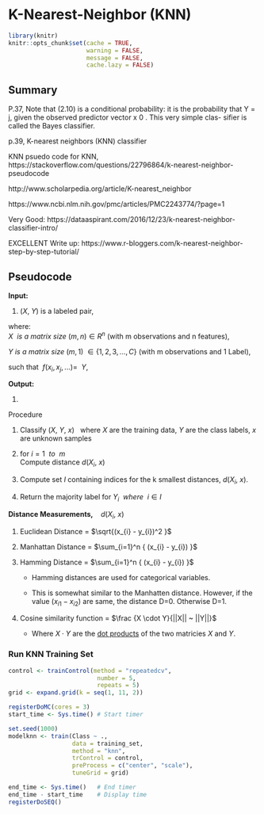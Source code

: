 # K-Nearest-Neighbor (KNN)

```r
library(knitr)
knitr::opts_chunk$set(cache = TRUE, 
                      warning = FALSE, 
                      message = FALSE, 
                      cache.lazy = FALSE)
```

## Summary

P.37, Note that (2.10) is a conditional probability: it is the probability
that Y = j, given the observed predictor vector x 0 . This very simple clas-
sifier is called the Bayes classifier.

p.39, K-nearest neighbors (KNN) classifier

KNN psuedo code for KNN, https://stackoverflow.com/questions/22796864/k-nearest-neighbor-pseudocode

http://www.scholarpedia.org/article/K-nearest_neighbor

https://www.ncbi.nlm.nih.gov/pmc/articles/PMC2243774/?page=1

Very Good:
https://dataaspirant.com/2016/12/23/k-nearest-neighbor-classifier-intro/

EXCELLENT Write up:
https://www.r-bloggers.com/k-nearest-neighbor-step-by-step-tutorial/

## Pseudocode

**Input:**  

1. $(X, ~Y)$ is a labeled pair,    
    
where:  
$X ~~ is~ a~ matrix~ size ~ (m, n) \in R^n$  (with m observations and n features),    

$Y ~is ~a ~matrix ~size ~(m, 1) ~\in \{1, 2, 3, ...,C\}$  (with m observations and 1 Label), 

such that $~f(x_i, x_j, ...) = ~~Y$,

**Output:**  

1. 

Procedure

1. Classify $(X, ~Y, ~x)~~$  where $X$ are the training data, $Y$ are the class labels, $x$ are unknown samples  

2. for $i = 1~~ to ~~m$   
       Compute distance $d(X_i, ~x)$  
       
3. Compute set $I$ containing indices for the k smallest distances, $d(X_i, ~x)$.  

4. Return the majority label for ${Y_i ~~where ~~i \in I}$  

**Distance Measurements,**$~~~~d(X_i, ~x)$

1. Euclidean Distance = $\sqrt{(x_{i} - y_{i})^2 }$

2. Manhattan Distance = $\sum_{i=1}^n { (x_{i} - y_{i}) }$

3. Hamming Distance = $\sum_{i=1}^n { (x_{i} - y_{i}) }$

   + Hamming distances are used for categorical variables.
   
   + This is somewhat similar to the Manhatten distance. However, if the value $(x_{i1} - x_{i2})$ are same, the distance D=0. Otherwise D=1.

4. Cosine similarity function = $\frac {X \cdot Y}{||X|| ~ ||Y||}$

   + Where $X \cdot Y$ are the [dot products](https://www.khanacademy.org/math/linear-algebra/vectors-and-spaces/dot-cross-products/v/vector-dot-product-and-vector-length) of the two matricies $X$ and $Y$.

### Run KNN Training Set 
 
```r
control <- trainControl(method = "repeatedcv",
	                     number = 5,
	                     repeats = 5)
grid <- expand.grid(k = seq(1, 11, 2))

registerDoMC(cores = 3)
start_time <- Sys.time() # Start timer

set.seed(1000)
modelknn <- train(Class ~ ., 
                  data = training_set, 
                  method = "knn", 
                  trControl = control,
                  preProcess = c("center", "scale"),
                  tuneGrid = grid)

end_time <- Sys.time()   # End timer
end_time - start_time    # Display time
registerDoSEQ()
```

